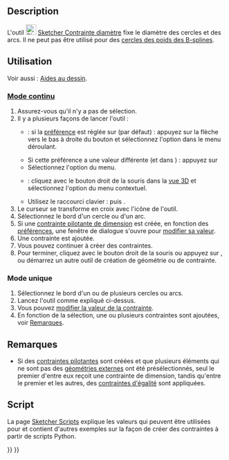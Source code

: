 <languages/>

{{Docnav/fr
|[[Sketcher_ConstrainRadius/fr|Contrainte rayon]]
|[[Sketcher_ConstrainAngle/fr|Contrainte angulaire]]
|[[Sketcher_Workbench/fr|Atelier Sketcher]]
|IconL=Sketcher_ConstrainRadius.svg
|IconR=Sketcher_ConstrainAngle.svg
|IconC=Workbench_Sketcher.svg
}}

{{GuiCommand/fr
|Name=Sketcher ConstrainDiameter
|Name/fr=Sketcher Contrainte diamètre
|MenuLocation=Esquisse → Contraintes d'esquisse → Contrainte de diamètre
|Workbenches=[[Sketcher_Workbench/fr|Sketcher]]
|Shortcut={{KEY|K}} {{KEY|O}}
|Version=0.18
|SeeAlso=[[Sketcher_ConstrainRadiam/fr|Sketcher Contrainte automatique rayon]], [[Sketcher_ConstrainRadius/fr|Sketcher Contrainte rayon]]
}}

==Description==

L'outil [[Image:Sketcher_ConstrainDiameter.svg|24px]] [[Sketcher_ConstrainDiameter/fr|Sketcher Contrainte diamètre]] fixe le diamètre des cercles et des arcs. Il ne peut pas être utilisé pour des [[Sketcher_CreateBSpline/fr#Remarques|cercles des poids des B-splines]].

<span id="Usage"></span>
==Utilisation==

Voir aussi : [[Sketcher_Workbench/fr#Aides_au_dessin|Aides au dessin]].

<span id="Continue_mode"></span>
===[[Sketcher_Workbench/fr#Modes_continus|Mode continu]]===

# Assurez-vous qu'il n'y a pas de sélection.
# Il y a plusieurs façons de lancer l'outil :
#* {{Version/fr|1.0}} : si la [[Sketcher_Preferences#General|préférence]] {{MenuCommand|Contraintes de dimensionnement}} est réglée sur {{Value|Outil unique}} (par défaut) : appuyez sur la flèche vers le bas à droite du bouton {{Button|[[Image:Sketcher_Dimension.svg||x16px]][[Image:Toolbar_flyout_arrow.svg|x16px]]}} et sélectionnez l'option {{MenuCommand|[[Image:Sketcher_ConstrainDiameter.svg|16px]] Contrainte de diamètre}} dans le menu déroulant.
#* Si cette préférence a une valeur différente (et dans {{VersionMinus/fr|0.21}}) : appuyez sur {{Button|[[Image:Sketcher_ConstrainDiameter.svg|16px]] [[Sketcher_ConstrainDiameter/fr|Contrainte de diamètre]]}}
#* Sélectionnez l'option {{MenuCommand|Esquisse → Contraintes d'esquisse → [[Image:Sketcher_ConstrainDiameter.svg|16px]] Contrainte de diamètre}} du menu.
#* {{Version/fr|1.0}} : cliquez avec le bouton droit de la souris dans la [[3D_view/fr|vue 3D]] et sélectionnez l'option {{MenuCommand|Dimension → [[Image:Sketcher_ConstrainDiameter.svg|16px]] Contrainte de diamètre}} du menu contextuel.
#* Utilisez le raccourci clavier : {{KEY|K}} puis {{KEY|O}}.
# Le curseur se transforme en croix avec l'icône de l'outil.
# Sélectionnez le bord d'un cercle ou d'un arc.
# Si une [[Sketcher_ToggleDrivingConstraint/fr|contrainte pilotante de dimension]] est créée, en fonction des [[Sketcher_Preferences/fr#Affichage|préférences]], une fenêtre de dialogue s'ouvre pour [[Sketcher_Workbench/fr#Modifier_les_contraintes|modifier sa valeur]].
# Une contrainte est ajoutée.
# Vous pouvez continuer à créer des contraintes.
# Pour terminer, cliquez avec le bouton droit de la souris ou appuyez sur {{KEY|Échap}}, ou démarrez un autre outil de création de géométrie ou de contrainte.

<span id="Run-once_mode"></span>
===Mode unique===

# Sélectionnez le bord d'un ou de plusieurs cercles ou arcs.
# Lancez l'outil comme expliqué ci-dessus.
# Vous pouvez [[Sketcher_Workbench/fr#Modifier_les_contraintes|modifier la valeur de la contrainte]].
# En fonction de la sélection, une ou plusieurs contraintes sont ajoutées, voir [[##Remarques|Remarques]].

<span id="Notes"></span>
==Remarques==

* Si des [[Sketcher_ToggleDrivingConstraint/fr|contraintes pilotantes]] sont créées et que plusieurs éléments qui ne sont pas des [[Sketcher_External/fr|géométries externes]] ont été présélectionnés, seul le premier d'entre eux reçoit une contrainte de dimension, tandis qu'entre le premier et les autres, des [[Sketcher_ConstrainEqual/fr|contraintes d'égalité]] sont appliquées.

<span id="Scripting"></span>
==Script==

{{Code|code=Sketch.addConstraint(Sketcher.Constraint('Diameter', ArcOrCircle, App.Units.Quantity('123.0 mm')))}}

La page [[Sketcher_scripting/fr|Sketcher Scripts]] explique les valeurs qui peuvent être utilisées pour {{incode|ArcOrCircle}} et contient d'autres exemples sur la façon de créer des contraintes à partir de scripts Python.


{{Docnav/fr
|[[Sketcher_ConstrainRadius/fr|Contrainte rayon]]
|[[Sketcher_ConstrainAngle/fr|Contrainte angulaire]]
|[[Sketcher_Workbench/fr|Atelier Sketcher]]
|IconL=Sketcher_ConstrainRadius.svg
|IconR=Sketcher_ConstrainAngle.svg
|IconC=Workbench_Sketcher.svg
}}

{{Sketcher_Tools_navi{{#translation:}}}}
{{Userdocnavi{{#translation:}}}}